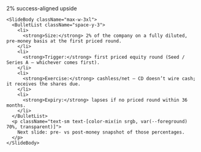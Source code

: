 <div className="flex h-full w-full flex-col">
  <div className="flex flex-1 flex-col gap-8 px-8 py-6 w-full max-w-5xl mx-auto">
    <SlideHeader eyebrow="Our warrant" kicker="Key terms at a glance">
      2% success-aligned upside
    </SlideHeader>

    <SlideBody className="max-w-3xl">
      <BulletList className="space-y-3">
        <li>
          <strong>Size:</strong> 2% of the company on a fully diluted, pre-money basis at the first priced round.
        </li>
        <li>
          <strong>Trigger:</strong> first priced equity round (Seed / Series A — whichever comes first).
        </li>
        <li>
          <strong>Exercise:</strong> cashless/net — CD doesn’t wire cash; it receives the shares due.
        </li>
        <li>
          <strong>Expiry:</strong> lapses if no priced round within 36 months.
        </li>
      </BulletList>
      <p className="text-sm text-[color-mix(in srgb, var(--foreground) 70%, transparent)]">
        Next slide: pre- vs post-money snapshot of those percentages.
      </p>
    </SlideBody>
  </div>
</div>
